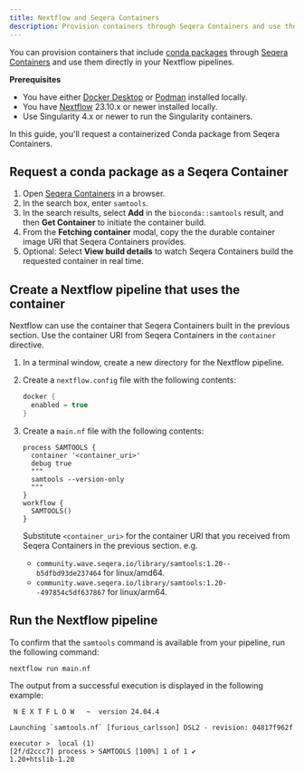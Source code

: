 ```yaml
---
title: Nextflow and Seqera Containers
description: Provision containers through Seqera Containers and use them in your Nextflow pipelines
---
```


You can provision containers that include [conda packages][conda] through [Seqera Containers][sc] and use them directly in your Nextflow pipelines.

**Prerequisites**

- You have either [Docker Desktop] or [Podman] installed locally.
- You have [Nextflow] 23.10.x or newer installed locally.
- Use Singularity 4.x or newer to run the Singularity containers.

In this guide, you'll request a containerized Conda package from Seqera Containers.

## Request a conda package as a Seqera Container

1. Open [Seqera Containers][sc] in a browser.
1. In the search box, enter `samtools`.
1. In the search results, select **Add** in the `bioconda::samtools` result, and then **Get Container** to initiate the container build.
1. From the **Fetching container** modal, copy the the durable container image URI that Seqera Containers provides.
1. Optional: Select **View build details** to watch Seqera Containers build the requested container in real time.

## Create a Nextflow pipeline that uses the container

Nextflow can use the container that Seqera Containers built in the previous section. Use the container URI from Seqera Containers in the `container` directive.

1. In a terminal window, create a new directory for the Nextflow pipeline.
1. Create a `nextflow.config` file with the following contents:

    ```groovy
    docker {
      enabled = true
    }
    ```

1. Create a `main.nf` file with the following contents:

    ```nextflow
    process SAMTOOLS {
      container '<container_uri>'
      debug true
      """
      samtools --version-only
      """
    }
    workflow {
      SAMTOOLS()
    }
    ```

    Substitute `<container_uri>` for the container URI that you received from Seqera Containers in the previous section. e.g.
    - `community.wave.seqera.io/library/samtools:1.20--b5dfbd93de237464` for linux/amd64.
    - `community.wave.seqera.io/library/samtools:1.20--497854c5df637867` for linux/arm64.

## Run the Nextflow pipeline

To confirm that the `samtools` command is available from your pipeline, run the following command:

```
nextflow run main.nf
```

The output from a successful execution is displayed in the following example:

```
 N E X T F L O W   ~  version 24.04.4

Launching `samtools.nf` [furious_carlsson] DSL2 - revision: 04817f962f

executor >  local (1)
[2f/d2ccc7] process > SAMTOOLS [100%] 1 of 1 ✔
1.20+htslib-1.20

```

[sc]: https://seqera.io/containers/
[conda]: https://docs.conda.io/en/latest/
[Nextflow]: https://www.nextflow.io/docs/latest/install.html
[Podman]: https://podman.io/docs/installation
[Docker Desktop]: https://www.docker.com/products/docker-desktop/

[wave-build]: /wave_docs/wave_repo/docs/cli/reference.mdx#build-a-container
[nf-config]: /wave_docs/wave_repo/docs/nextflow.mdx#configuration-options
[wave-cli]: /wave_docs/wave_repo/docs/cli/index.mdx
